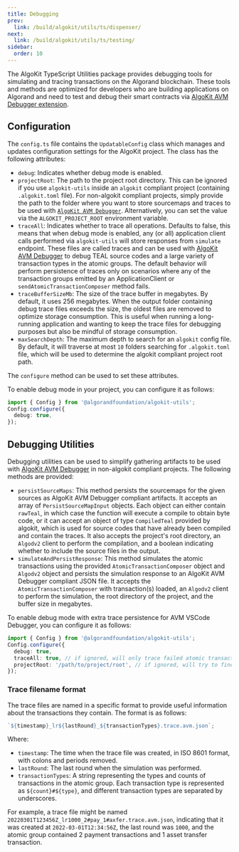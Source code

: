 ```yaml
---
title: Debugging
prev:
  link: /build/algokit/utils/ts/dispenser/
next:
  link: /build/algokit/utils/ts/testing/
sidebar:
  order: 10
---
```


The AlgoKit TypeScript Utilities package provides debugging tools for simulating and tracing transactions on the Algorand blockchain. These tools and methods are optimized for developers who are building applications on Algorand and need to test and debug their smart contracts via [AlgoKit AVM Debugger extension](https://marketplace.visualstudio.com/items?itemName=algorandfoundation.algokit-avm-vscode-debugger).

## Configuration

The `config.ts` file contains the `UpdatableConfig` class which manages and updates configuration settings for the AlgoKit project. The class has the following attributes:

- `debug`: Indicates whether debug mode is enabled.
- `projectRoot`: The path to the project root directory. This can be ignored if you use `algokit-utils` inside an `algokit` compliant project (containing `.algokit.toml` file). For non-algokit compliant projects, simply provide the path to the folder where you want to store sourcemaps and traces to be used with [`AlgoKit AVM Debugger`](https://github.com/algorandfoundation/algokit-avm-vscode-debugger). Alternatively, you can set the value via the `ALGOKIT_PROJECT_ROOT` environment variable.
- `traceAll`: Indicates whether to trace all operations. Defaults to false, this means that when debug mode is enabled, any (or all) application client calls performed via `algokit-utils` will store responses from `simulate` endpoint. These files are called traces and can be used with [AlgoKit AVM Debugger](https://marketplace.visualstudio.com/items?itemName=algorandfoundation.algokit-avm-vscode-debugger) to debug TEAL source codes and a large variety of transaction types in the atomic groups. The default behavior will perform persistence of traces only on scenarios where any of the transaction groups emitted by an ApplicationClient or `sendAtomicTransactionComposer` method fails.
- `traceBufferSizeMb`: The size of the trace buffer in megabytes. By default, it uses 256 megabytes. When the output folder containing debug trace files exceeds the size, the oldest files are removed to optimize storage consumption. This is useful when running a long-running application and wanting to keep the trace files for debugging purposes but also be mindful of storage consumption.
- `maxSearchDepth`: The maximum depth to search for an `algokit` config file. By default, it will traverse at most `10` folders searching for `.algokit.toml` file, which will be used to determine the algokit compliant project root path.

The `configure` method can be used to set these attributes.

To enable debug mode in your project, you can configure it as follows:

```ts
import { Config } from '@algorandfoundation/algokit-utils';
Config.configure({
  debug: true,
});
```

## Debugging Utilities

Debugging utilities can be used to simplify gathering artifacts to be used with [AlgoKit AVM Debugger](https://github.com/algorandfoundation/algokit-avm-vscode-debugger) in non-algokit compliant projects. The following methods are provided:

- `persistSourceMaps`: This method persists the sourcemaps for the given sources as AlgoKit AVM Debugger compliant artifacts. It accepts an array of `PersistSourceMapInput` objects. Each object can either contain `rawTeal`, in which case the function will execute a compile to obtain byte code, or it can accept an object of type `CompiledTeal` provided by algokit, which is used for source codes that have already been compiled and contain the traces. It also accepts the project's root directory, an `Algodv2` client to perform the compilation, and a boolean indicating whether to include the source files in the output.
- `simulateAndPersistResponse`: This method simulates the atomic transactions using the provided `AtomicTransactionComposer` object and `Algodv2` object and persists the simulation response to an AlgoKit AVM Debugger compliant JSON file. It accepts the `AtomicTransactionComposer` with transaction(s) loaded, an `Algodv2` client to perform the simulation, the root directory of the project, and the buffer size in megabytes.

To enable debug mode with extra trace persistence for AVM VSCode Debugger, you can configure it as follows:

```ts
import { Config } from '@algorandfoundation/algokit-utils';
Config.configure({
  debug: true,
  traceAll: true, // if ignored, will only trace failed atomic transactions and application client calls
  projectRoot: '/path/to/project/root', // if ignored, will try to find the project root automatically
});
```

### Trace filename format

The trace files are named in a specific format to provide useful information about the transactions they contain. The format is as follows:

```ts
`${timestamp}_lr${lastRound}_${transactionTypes}.trace.avm.json`;
```

Where:

- `timestamp`: The time when the trace file was created, in ISO 8601 format, with colons and periods removed.
- `lastRound`: The last round when the simulation was performed.
- `transactionTypes`: A string representing the types and counts of transactions in the atomic group. Each transaction type is represented as `${count}#${type}`, and different transaction types are separated by underscores.

For example, a trace file might be named `20220301T123456Z_lr1000_2#pay_1#axfer.trace.avm.json`, indicating that it was created at `2022-03-01T12:34:56Z`, the last round was `1000`, and the atomic group contained 2 payment transactions and 1 asset transfer transaction.
